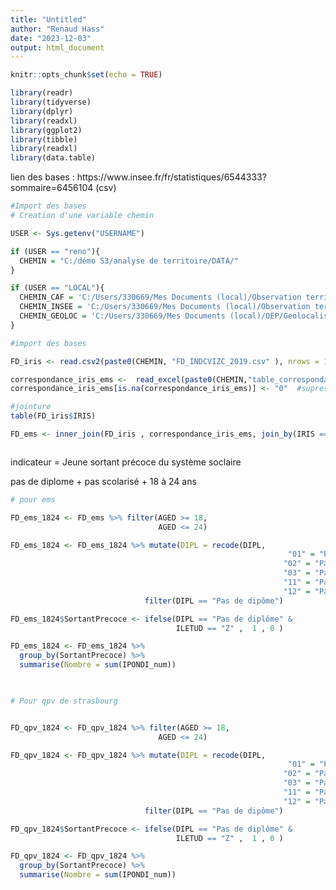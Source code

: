 ```yaml
---
title: "Untitled"
author: "Renaud Hass"
date: "2023-12-03"
output: html_document
---
```


```r
knitr::opts_chunk$set(echo = TRUE)
```

```r
library(readr)
library(tidyverse)
library(dplyr)
library(readxl)
library(ggplot2)
library(tibble)
library(readxl)
library(data.table)
```


lien des bases : https://www.insee.fr/fr/statistiques/6544333?sommaire=6456104 (csv)

```r
#Import des bases
# Creation d'une variable chemin

USER <- Sys.getenv("USERNAME")

if (USER == "reno"){ 
  CHEMIN = "C:/démo S3/analyse de territoire/DATA/"
}

if (USER == "LOCAL"){ 
  CHEMIN_CAF = 'C:/Users/330669/Mes Documents (local)/Observation territoriale/CAF/_depuis2013_CSV/'
  CHEMIN_INSEE = 'C:/Users/330669/Mes Documents (local)/Observation territoriale/INSEE/'
  CHEMIN_GEOLOC = 'C:/Users/330669/Mes Documents (local)/OEP/Geolocalisation/'
}

#import des bases

FD_iris <- read.csv2(paste0(CHEMIN, "FD_INDCVIZC_2019.csv" ), nrows = 100000)

correspondance_iris_ems <-  read_excel(paste0(CHEMIN,"table_correspondance_IRIS_EMS.xlsx") , sheet = "EMS") # table de correspondance du leyen
correspondance_iris_ems[is.na(correspondance_iris_ems)] <- "0"  #supression des NA pour faire des filtres plus tard
```


```r
#jointure
table(FD_iris$IRIS)

FD_ems <- inner_join(FD_iris , correspondance_iris_ems, join_by(IRIS == ID_IRIS))



```
indicateur = Jeune sortant précoce du système soclaire

pas de diplome + pas scolarisé + 18 à 24 ans
```r
# pour ems

FD_ems_1824 <- FD_ems %>% filter(AGED >= 18,
                                 AGED <= 24)

FD_ems_1824 <- FD_ems_1824 %>% mutate(DIPL = recode(DIPL,
                                                              "01" = "Pas de diplôme",
                                                             "02" = "Pas de diplôme",
                                                             "03" = "Pas de diplôme",
                                                             "11" = "Pas de diplôme",
                                                             "12" = "Pas de diplôme")) %>% 
                              filter(DIPL == "Pas de dipôme")

FD_ems_1824$SortantPrecoce <- ifelse(DIPL == "Pas de diplôme" &
                                     ILETUD == "Z" ,  1 , 0 )

FD_ems_1824 <- FD_ems_1824 %>% 
  group_by(SortantPrecoce) %>% 
  summarise(Nombre = sum(IPONDI_num))
                                      


# Pour qpv de strasbourg


FD_qpv_1824 <- FD_qpv_1824 %>% filter(AGED >= 18,
                                 AGED <= 24)

FD_qpv_1824 <- FD_qpv_1824 %>% mutate(DIPL = recode(DIPL,
                                                              "01" = "Pas de diplôme",
                                                             "02" = "Pas de diplôme",
                                                             "03" = "Pas de diplôme",
                                                             "11" = "Pas de diplôme",
                                                             "12" = "Pas de diplôme")) %>% 
                              filter(DIPL == "Pas de dipôme")

FD_qpv_1824$SortantPrecoce <- ifelse(DIPL == "Pas de diplôme" &
                                     ILETUD == "Z" ,  1 , 0 )

FD_qpv_1824 <- FD_qpv_1824 %>% 
  group_by(SortantPrecoce) %>% 
  summarise(Nombre = sum(IPONDI_num))
                                      

```

